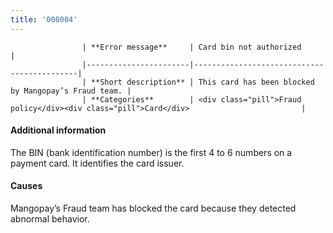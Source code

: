 ```yaml
---
title: '008004'  
---
```



                    | **Error message**     | Card bin not authorized                   |
                    |-----------------------|--------------------------------------------|
                    | **Short description** | This card has been blocked by Mangopay’s Fraud team. |
                    | **Categories**        | <div class="pill">Fraud policy</div><div class="pill">Card</div>                         |
                  

#### Additional information  

The BIN (bank identification number) is the first 4 to 6 numbers on a payment card. It identifies the card issuer.  

#### Causes  

Mangopay’s Fraud team has blocked the card because they detected abnormal behavior.